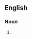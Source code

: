 {{also|summerhouse|summer house}}

==English==

===Noun===
{{en-noun|head=[[summer]]-[[house]]}}

# {{alternative spelling of|summerhouse|lang=en}}